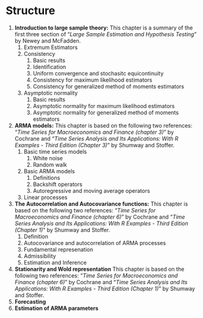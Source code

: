 
# Structure

1. **Introduction to large sample theory:** This chapter is a summary of the first three section of "*Large Sample Estimation and Hypothesis Testing*" by Newey and McFadden. 
    1. Extremum Estimators
    2. Consistency
        1. Basic results
        2. Identification
        3. Uniform convergence and stochasitc equicontinuity
        4. Consistency for maximum likelihood estimators
        5. Consistency for generalized method of moments estimators
    3. Asymptotic normality
        1. Basic results
        4. Asymptotic normality for maximum likelihood estimators
        5. Asymptotic normality for generalized method of moments estimators 
        
2. **ARMA models:** This chapter is based on the following two references: "*Time Series for Macroeconomics and Finance (chapter 3)*" by Cochrane and "*Time Series Analysis and Its Applications: With R Examples - Third Edition (Chapter 3)*" by Shumway and Stoffer.  
    1. Basic time series models
        1. White noise
        2. Random walk
    2. Basic ARMA models
        1. Definitions
        2. Backshift operators
        3. Autoregressive and moving average operators
    3. Linear processes    
3. **The Autocorrelation and Autocovariance functions:** This chapter is based on the following two references: "*Time Series for Macroeconomics and Finance (chapter 6)*" by Cochrane and "*Time Series Analysis and Its Applications: With R Examples - Third Edition (Chapter 1)*" by Shumway and Stoffer.
    1. Definition 
    2. Autocovariance and autocorrelation of ARMA processes
    3. Fundamental represenation
    4. Admissibility
    5. Estimation and Inference
4. **Stationarity and Wold representation** This chapter is based on the following two references: "*Time Series for Macroeconomics and Finance (chapter 6)*" by Cochrane and "*Time Series Analysis and Its Applications: With R Examples - Third Edition (Chapter 1)*" by Shumway and Stoffer.
5. **Forecasting**
6. **Estimation of ARMA parameters**